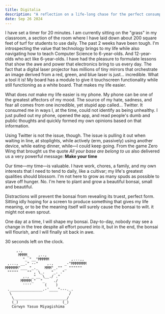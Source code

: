 ```yaml
---
title: Digitalia
description: "A reflection on a life-long chase for the perfect consumption of technology."
date: Sep 26 2024
---
```


I have set a timer for 20 minutes. I am currently sitting on the "grass" in my classroom, a section of the room where I have laid down about 200 square feet of turf for students to use daily. The past 2 weeks have been tough. I'm introspecting the value that technology brings to my life while also navigating how to teach Computer Science to 6-year-olds. And 12-year-olds who act like 6-year-olds. I have had the pleasure to formulate lessons that show the awe and power that electronics bring to us every day. The fact that a digital laser projector has millions of tiny mirrors that orchestrate an image derived from a red, green, and blue laser is just... incredible. What a tool it is! My board has a module to give it touchscreen functionality while still functioning as a white board. That makes my life easier. 

What does *not* make my life easier is my phone. My phone can be one of the greatest affectors of my mood. The source of my hate, sadness, and fear all comes from one incredible, yet stupid app called... Twitter. It consumed me in ways I, at the time, could not identify as being unhealthy. I just pulled out my phone, opened the app, and read people's dumb and public thoughts and quickly formed my own opinions based on that information. 

Using Twitter is not the issue, though. The issue is pulling it out when waiting in line, at stoplights, while actively (erm, passively) using another device, while eating dinner, while—I could keep going. From the game Zero Wing that brought us the quote *All your base are belong to us* also delivered us a very powerful message: **Make your time**

Our time—my time—is valuable. I have work, chores, a family, and my own interests that I need to tend to daily, like a cultivar; my life's greatest qualities should blossom. I'm not here to grow as many spuds as possible to stave off hunger. No. I'm here to plant and grow a beautiful bonsai, small and beautiful. 

Distractions will prevent the bonsai from revealing its truest, perfect form. Sitting idly hoping for a screen to produce something that gives my life meaning, or to be the meaning itself will surely cause the bonsai to wilt. it might not even sprout. 

One day at a time, I will shape my bonsai. Day-to-day, nobody may see a change in the tree despite all effort poured into it, but in the end, the bonsai will flourish, and I will finally sit back in awe. 

30 seconds left on the clock.

```
     ,.,
      MMMM_    ,..,
        "_ "__"MMMMM          ,...,,
 ,..., __." --"    ,.,     _-"MMMMMMM
MMMMMM"___ "_._   MMM"_."" _ """"""
 """""    "" , \_.   "_. ."
        ,., _"__ \__./ ."
       MMMMM_"  "_    ./
        ''''      (    )
 ._______________.-'____"---._.
  \                          /
   \________________________/
   (_)                    (_)
   Corwyn Yasuo Miyagishima
```
